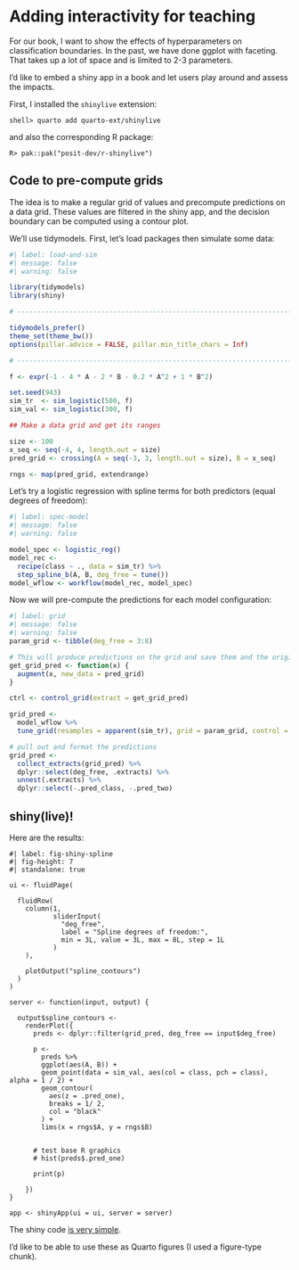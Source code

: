 # Adding interactivity for teaching

For our book, I want to show the effects of hyperparameters on classification boundaries. In the past, we have done ggplot with faceting. That takes up a lot of space and is limited to 2-3 parameters. 

I'd like to embed a shiny app in a book and let users play around and assess the impacts. 

First, I installed the `shinylive` extension: 

```
shell> quarto add quarto-ext/shinylive
```

and also the corresponding R package: 

```
R> pak::pak("posit-dev/r-shinylive")
```

## Code to pre-compute grids

The idea is to make a regular grid of values and precompute predictions on a data grid. These values are filtered in the shiny app, and the decision boundary can be computed using a contour plot. 

We'll use tidymodels. First, let's load packages then simulate some data: 

```r
#| label: load-and-sim
#| message: false
#| warning: false

library(tidymodels)
library(shiny)

# ------------------------------------------------------------------------------

tidymodels_prefer()
theme_set(theme_bw())
options(pillar.advice = FALSE, pillar.min_title_chars = Inf)

# ------------------------------------------------------------------------------

f <- expr(-1 - 4 * A - 2 * B - 0.2 * A^2 + 1 * B^2)

set.seed(943)
sim_tr  <- sim_logistic(500, f)
sim_val <- sim_logistic(300, f)

## Make a data grid and get its ranges

size <- 100
x_seq <- seq(-4, 4, length.out = size)
pred_grid <- crossing(A = seq(-3, 3, length.out = size), B = x_seq)

rngs <- map(pred_grid, extendrange)
```

Let's try a logistic regression with spline terms for both predictors (equal degrees of freedom):

```r
#| label: spec-model
#| message: false
#| warning: false

model_spec <- logistic_reg()
model_rec <- 
  recipe(class ~ ., data = sim_tr) %>% 
  step_spline_b(A, B, deg_free = tune())
model_wflow <- workflow(model_rec, model_spec)
```

Now we will pre-compute the predictions for each model configuration: 

```r
#| label: grid
#| message: false
#| warning: false
param_grid <- tibble(deg_free = 3:8)

# This will produce predictions on the grid and save them and the original data
get_grid_pred <- function(x) {
  augment(x, new_data = pred_grid)
}

ctrl <- control_grid(extract = get_grid_pred)

grid_pred <- 
  model_wflow %>% 
  tune_grid(resamples = apparent(sim_tr), grid = param_grid, control = ctrl)

# pull out and format the predictions
grid_pred <- 
  collect_extracts(grid_pred) %>% 
  dplyr::select(deg_free, .extracts) %>% 
  unnest(.extracts) %>% 
  dplyr::select(-.pred_class, -.pred_two)
```

## shiny(live)!

Here are the results: 

```shinylive-r
#| label: fig-shiny-spline
#| fig-height: 7
#| standalone: true

ui <- fluidPage(
  
  fluidRow(
    column(1, 
           sliderInput(
             "deg_free", 
             label = "Spline degrees of freedom:",
             min = 3L, value = 3L, max = 8L, step = 1L
           )
    ),
    
    plotOutput("spline_contours")
  )
)

server <- function(input, output) {
  
  output$spline_contours <- 
    renderPlot({
      preds <- dplyr::filter(grid_pred, deg_free == input$deg_free)
      
      p <- 
        preds %>% 
        ggplot(aes(A, B)) + 
        geom_point(data = sim_val, aes(col = class, pch = class), alpha = 1 / 2) +
        geom_contour(
          aes(z = .pred_one), 
          breaks = 1/ 2,
          col = "black"
        ) +
        lims(x = rngs$A, y = rngs$B)
      
      
      # test base R graphics
      # hist(preds$.pred_one)
      
      print(p)
      
    })
}

app <- shinyApp(ui = ui, server = server)
```


The shiny code [is very simple](https://github.com/topepo/shinylive-in-book-test/blob/ec04f975cd42ae578199d222550141e4f0fca8d9/intro.qmd#L101:L148). 

I'd like to be able to use these as Quarto figures (I used a figure-type chunk). 
